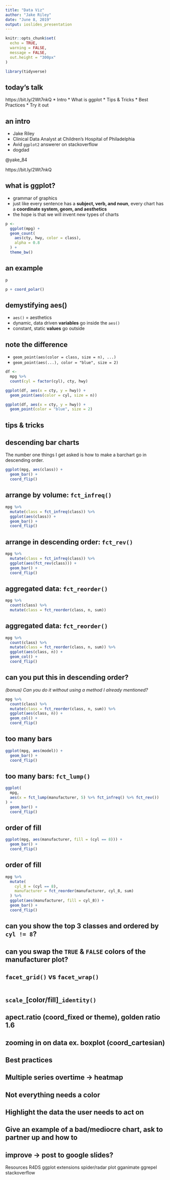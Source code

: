 ```yaml
---
title: "Data Viz"
author: "Jake Riley"
date: "June 8, 2019"
output: ioslides_presentation
---
```


```r
knitr::opts_chunk$set(
  echo = TRUE,
  warning = FALSE,
  message = FALSE,
  out.height = "300px"
)

library(tidyverse)
```

## today's talk
https://bit.ly/2Wt7nkQ
* Intro
* What is ggplot
* Tips & Tricks
* Best Practices
* Try it out

## an intro

* Jake Riley
* Clinical Data Analyst at Children's Hospital of Philadelphia
* Avid `ggplot2` answerer on stackoverflow
* dogdad

@yake_84

https://bit.ly/2Wt7nkQ

## what is ggplot?
 * grammar of graphics
 * just like every sentence has a **subject, verb, and noun**, every chart has a **coordinate system, geom, and aesthetics**
 * the hope is that we will invent new types of charts
 
```r
p <- 
  ggplot(mpg) + 
  geom_count(
    aes(cty, hwy, color = class), 
    alpha = 0.8
  ) +
  theme_bw()

```
 
 
## an example
```r
p

p + coord_polar()
```

## demystifying aes()

* `aes()` = aesthetics
* dynamic, data driven **variables** go inside the `aes()`
* constant, static **values** go outside

## note the difference
* `geom_point(aes(color = class, size = n), ...)`
* `geom_point(aes(...), color = "blue", size = 2)`

```r
df <-
  mpg %>% 
  count(cyl = factor(cyl), cty, hwy)

ggplot(df, aes(x = cty, y = hwy)) +
  geom_point(aes(color = cyl, size = n))

ggplot(df, aes(x = cty, y = hwy)) +
  geom_point(color = "blue", size = 2)

```


## tips & tricks

## descending bar charts

The number one things I get asked is how to make a barchart go in descending order. 

```r
ggplot(mpg, aes(class)) + 
  geom_bar() + 
  coord_flip()
```

## arrange by volume: `fct_infreq()`
```r
mpg %>% 
  mutate(class = fct_infreq(class)) %>% 
  ggplot(aes(class)) + 
  geom_bar() + 
  coord_flip()
```

## arrange in descending order: `fct_rev()`
```r
mpg %>% 
  mutate(class = fct_infreq(class)) %>% 
  ggplot(aes(fct_rev(class))) + 
  geom_bar() + 
  coord_flip()
```

## aggregated data: `fct_reorder()`
```r
mpg %>% 
  count(class) %>% 
  mutate(class = fct_reorder(class, n, sum))
```

## aggregated data: `fct_reorder()`
```r
mpg %>% 
  count(class) %>% 
  mutate(class = fct_reorder(class, n, sum)) %>% 
  ggplot(aes(class, n)) +
  geom_col() + 
  coord_flip()
```

## can you put this in descending order?
*(bonus) Can you do it without using a method I already mentioned?*
```r
mpg %>% 
  count(class) %>% 
  mutate(class = fct_reorder(class, n, sum)) %>% 
  ggplot(aes(class, n)) +
  geom_col() + 
  coord_flip()
```

## too many bars
```r
ggplot(mpg, aes(model)) +
  geom_bar() +
  coord_flip()
```

## too many bars: `fct_lump()`
```r
ggplot(
  mpg, 
  aes(x = fct_lump(manufacturer, 5) %>% fct_infreq() %>% fct_rev())
) +
  geom_bar() +
  coord_flip()
```

## order of fill
```r
ggplot(mpg, aes(manufacturer, fill = (cyl == 8))) +
  geom_bar() +
  coord_flip()
```

## order of fill
```r
mpg %>% 
  mutate(
    cyl_8 = (cyl == 8),
    manufacturer = fct_reorder(manufacturer, cyl_8, sum)
  ) %>% 
  ggplot(aes(manufacturer, fill = cyl_8)) +
  geom_bar() +
  coord_flip()
```

## can you show the top 3 classes and ordered by `cyl != 8`?

## can you swap the `TRUE` & `FALSE` colors of the manufacturer plot?

## `facet_grid()` vs `facet_wrap()`
```r

```

## `scale_`[color/fill]`_identity()`

## apect.ratio (coord_fixed or theme), golden ratio 1.6

## zooming in on data ex. boxplot (coord_cartesian)


## Best practices

## Multiple series overtime -> heatmap

## Not everything needs a color

## Highlight the data the user needs to act on

## Give an example of a bad/mediocre chart, ask to partner up and how to 
## improve -> post to google slides?

Resources
R4DS
ggplot extensions
spider/radar plot
gganimate
ggrepel
stackoverflow
